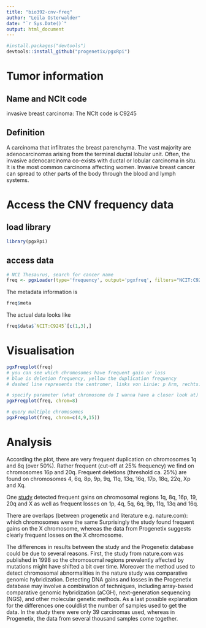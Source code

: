 ```yaml
---
title: "bio392-cnv-freq"
author: "Leila Osterwalder"
date: "`r Sys.Date()`"
output: html_document
---
```


```r
#install.packages("devtools")
devtools::install_github("progenetix/pgxRpi")
```

# Tumor information

## Name and NCIt code
invasive breast carcinoma:
The NCIt code is C9245

## Definition
A carcinoma that infiltrates the breast parenchyma. The vast majority are adenocarcinomas arising from the terminal ductal lobular unit. Often, the invasive adenocarcinoma co-exists with ductal or lobular carcinoma in situ. It is the most common carcinoma affecting women. Invasive breast cancer can spread to other parts of the body through the blood and lymph systems.

# Access the CNV frequency data

## load library
```r
library(pgxRpi)
```

## access data
```r
# NCI Thesaurus, search for cancer name
freq <- pgxLoader(type='frequency', output='pgxfreq', filters="NCIT:C9245")
```

The metadata information is
```r
freq$meta
```

The actual data looks like
```r
freq$data$`NCIT:C9245`[c(1,3),]
```

# Visualisation

```r
pgxFreqplot(freq)
# you can see which chromosomes have frequent gain or loss
# blue is deletion frequency, yellow the duplication frequency
# dashed line represents the centromer, links von Linie: p Arm, rechts: q Arm
```

```r
# specify parameter (what chromosome do I wanna have a closer look at)
pgxFreqplot(freq, chrom=8)
```

```r
# query multiple chromosomes
pgxFreqplot(freq, chrom=c(4,9,15))
```

# Analysis

According the plot, there are very frequent duplication on chromosomes 1q and 8q (over 50%). Rather frequent (cut-off at 25% frequency) we find on chromosomes 16p and 20q. Frequent deletions (threshold ca. 25%) are found on chromosomes 4, 6q, 8p, 9p, 9q, 11q, 13q, 16q, 17p, 18q, 22q, Xp and Xq.

One [study](https://www.nature.com/articles/bjc1998583) detected frequent gains on chromosomal regions 1q, 8q, 16p, 19, 20q and X as well as frequent losses on 1p, 4q, 5q, 6q, 9p, 11q, 13q and 16q. 

There are overlaps (between progenetix and literature e.g. nature.com): which chromosomes were the same
Surprisingly the study found frequent gains on the X chromosome, whereas the data from Progenetix suggests clearly frequent losses on the X chromosome.

The differences in results between the study and the Progenetix database could be due to several reasons. First, the study from nature.com was published in 1998 so the chromosomal regions prevalently affected by mutations might have shifted a bit over time. Moreover the method used to detect chromosomal abnormalities in the nature study was comparative genomic hybridization. Detecting DNA gains and losses in the Progenetix database may involve a combination of techniques, including array-based comparative genomic hybridization (aCGH), next-generation sequencing (NGS), and other molecular genetic methods. As a last possible explanation for the differences one couldlist the number of samples used to get the data. In the study there were only 39 carcinomas used, whereas in Progenetix, the data from several thousand samples come together.

